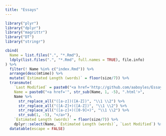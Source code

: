 ```yaml
---
title: "Essays"
---
```


```r
library("plyr")
library("dplyr")
library("magrittr")
library("DT")
library("stringr")

cbind(
  Name = list.files(".", "*.Rmd"),
  ldply(list.files(".", "*.Rmd", full.names = TRUE), file.info)
) %>%
  filter(! Name %in% c("index.Rmd")) %>%
  arrange(desc(mtime)) %>%
  mutate(`Estimated Length (words)` = floor(size/7)) %>%
  transmute(
    `Last Modified` = paste0("<a href='http://github.com/aaboyles/Essays/commits/gh-pages/essays/", Name, "'>", substr(mtime, 0, 10), "</a>"),
    Name = paste0("<a href='", str_sub(Name, 1, -5), ".html'>",
    Name %>%
      str_replace_all("([a-z])([A-Z])", "\\1 \\2") %>%
      str_replace_all("([A-Z]+)([A-Z])", "\\1 \\2") %>%
      str_replace_all("([a-z]+)([0-9]+)", "\\1 \\2") %>%
      str_sub(1, -5), "</a>"),
    `Estimated Length (words)` = floor(size/7)) %>%
    dplyr::select(Name, `Estimated Length (words)`, `Last Modified`) %>%
  datatable(escape = FALSE)
```

